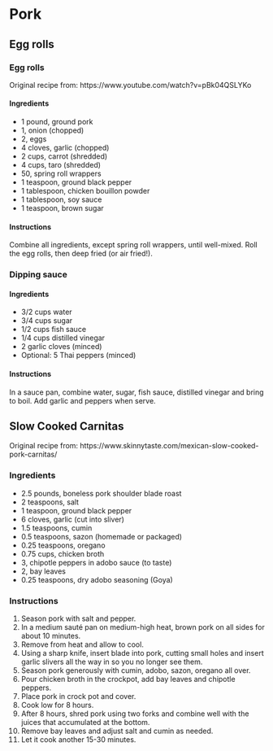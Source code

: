 # Pork

## Egg rolls {#eggrolls}

### Egg rolls

Original recipe from: https://www.youtube.com/watch?v=pBk04QSLYKo

#### Ingredients

- 1 pound,      ground pork 
- 1,             onion (chopped)
- 2,            eggs
- 4 cloves,            garlic (chopped)
- 2 cups,       carrot (shredded)
- 4 cups,       taro (shredded)
- 50,           spring roll wrappers
- 1 teaspoon,   ground black pepper
- 1 tablespoon, chicken bouillon powder
- 1 tablespoon, soy sauce
- 1 teaspoon,   brown sugar

#### Instructions

Combine all ingredients, except spring roll wrappers, until well-mixed. Roll the egg rolls, then deep fried (or air fried!).

### Dipping sauce

#### Ingredients 

- 3/2 cups    water
- 3/4 cups    sugar
- 1/2 cups    fish sauce
- 1/4 cups    distilled vinegar
- 2           garlic cloves (minced)
- Optional: 5 Thai peppers (minced)

#### Instructions

In a sauce pan, combine water, sugar, fish sauce, distilled vinegar and bring to boil. Add garlic and peppers when serve.

## Slow Cooked Carnitas {#carnitas}

Original recipe from: https://www.skinnytaste.com/mexican-slow-cooked-pork-carnitas/

### Ingredients

- 2.5	pounds,	boneless pork shoulder blade roast
- 2	teaspoons, salt  
- 1 teaspoon, ground black pepper
- 6	cloves,	garlic (cut into sliver)
- 1.5	teaspoons,	cumin  
- 0.5	teaspoons, sazon (homemade or packaged)
- 0.25 teaspoons, oregano  
- 0.75 cups, chicken broth  
- 3, chipotle peppers in adobo sauce (to taste)
- 2, bay leaves  
- 0.25 teaspoons,	dry adobo seasoning (Goya)

### Instructions

1. Season pork with salt and pepper.
2. In a medium sauté pan on medium-high heat, brown pork on all sides for about 10 minutes.
3. Remove from heat and allow to cool.
4. Using a sharp knife, insert blade into pork, cutting small holes and insert garlic slivers all the way in so you no longer see them.
5. Season pork generously with cumin, adobo, sazon, oregano all over.
6. Pour chicken broth in the crockpot, add bay leaves and chipotle peppers.
7. Place pork in crock pot and cover.
8. Cook low for 8 hours.
9. After 8 hours, shred pork using two forks and combine well with the juices that accumulated at the bottom.
10. Remove bay leaves and adjust salt and cumin as needed.
11. Let it cook another 15-30 minutes.